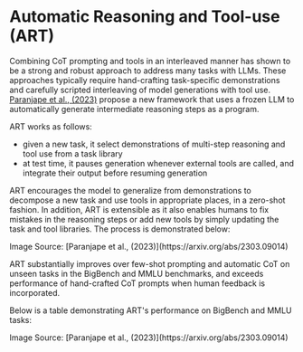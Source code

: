 # Automatic Reasoning and Tool-use (ART)


Combining CoT prompting and tools in an interleaved manner has shown to be a strong and robust approach to address many tasks with LLMs. These approaches typically require hand-crafting task-specific demonstrations and carefully scripted interleaving of model generations with tool use. [Paranjape et al., (2023)](https://arxiv.org/abs/2303.09014) propose a new framework that uses a frozen LLM to automatically generate intermediate reasoning steps as a program.

ART works as follows:
- given a new task, it select demonstrations of multi-step reasoning and tool use from a task library 
- at test time, it pauses generation whenever external tools are called, and integrate their output before resuming generation

ART encourages the model to generalize from demonstrations to decompose a new task and
use tools in appropriate places, in a zero-shot fashion. In addition, ART is extensible as it also enables humans to fix mistakes in the reasoning steps or add new tools by simply updating the task and tool libraries. The process is demonstrated below:

<Screenshot src={ART} alt="ART" />
Image Source: [Paranjape et al., (2023)](https://arxiv.org/abs/2303.09014)

ART substantially improves over few-shot prompting and automatic CoT on unseen tasks in the BigBench and MMLU benchmarks, and exceeds performance of hand-crafted CoT prompts when human feedback is incorporated. 

Below is a table demonstrating ART's performance on BigBench and MMLU tasks:

<Screenshot src={ART2} alt="ART2" />
Image Source: [Paranjape et al., (2023)](https://arxiv.org/abs/2303.09014)